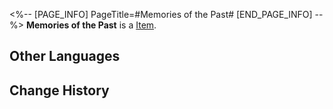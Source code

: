 <%-- [PAGE_INFO]
PageTitle=#Memories of the Past#
[END_PAGE_INFO] --%>
{{Item Infobox
|id          = 21004
|image       = Item Memories of the Past.png
|type        = 
|invCategory = Light Cone
|rarity      = 4
|effect      = Light Cone for the Path of {{Color|h|Harmony}}. The Light Cone ability is only effective for characters of this Path.
|description = An old photo lies on the far end of the table in the guardian's residence.<br />She would always subconsciously move her eyes away whenever she happened to see it.<br />The memories of the past had already become distant, but the dreams of today still linger.
}}
'''Memories of the Past''' is a [[Item]].

==Other Languages==
{{Other Languages
|en   = Memories of the Past
|zhs  = 记忆中的模样
|zht  = 記憶中的模樣
|ja   = {{Rubi|記憶|きおく}}の{{Rubi|中|なか}}の{{Rubi|姿|すがた}}
|ko   = 기억 속 모습
|es   = Imagen en el recuerdo
|fr   = Souvenirs du passé
|ru   = Воспоминания о прошлом
|th   = Memories of the Past
|vi   = Dáng Hình Trong Ký Ức
|de   = Erinnerungen an die Vergangenheit
|id   = Memories of the Past
|pt   = Memórias do Passado
}}

==Change History==
{{Change History|2.0}}